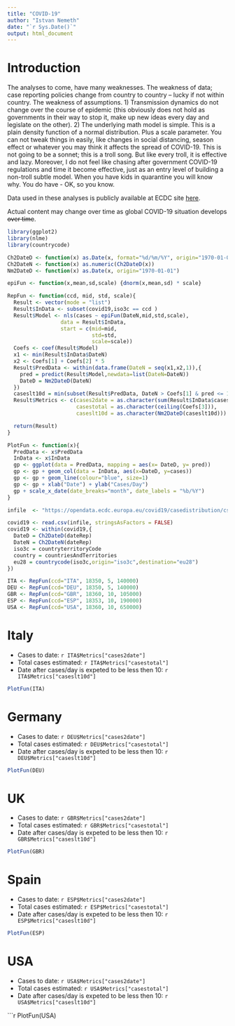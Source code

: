 ```yaml
---
title: "COVID-19"
author: "Istvan Nemeth"
date: "`r Sys.Date()`"
output: html_document
---
```

# Introduction

The analyses to come, have many weaknesses. The weakness of data; case reporting policies change from country to country -- lucky if not within country. The weakness of assumptions.  1) Transmission dynamics do not change over the course of epidemic (this obviously does not hold as governments in their way to stop it, make up new ideas every day and legislate on the other). 2) The underlying math model is simple. This is a plain density function of a normal distribution. Plus a scale parameter. You can not tweak things in  easily, like changes in social distancing, season effect or whatever you may think it affects the spread of COVID-19. This is not going to be a sonnet; this is a troll song. But like every troll, it is effective and lazy. Moreover, I do not feel like chasing after government COVID-19 regulations and time it become effective, just as an entry level of building a non-troll subtle model.
When you have kids in quarantine you will know why. You do have - OK, so you know.  

Data used in these analyses is publicly available at ECDC site [here](https://opendata.ecdc.europa.eu/covid19/casedistribution/csv).

Actual content may change over time as global COVID-19 situation develops ~~over time~~.
```r
library(ggplot2)
library(nlme)
library(countrycode)
```

```r
Ch2DateD <- function(x) as.Date(x, format="%d/%m/%Y", origin="1970-01-01")
Ch2DateN <- function(x) as.numeric(Ch2DateD(x))
Nm2DateD <- function(x) as.Date(x, origin="1970-01-01")

epiFun <- function(x,mean,sd,scale) {dnorm(x,mean,sd) * scale}

RepFun <- function(ccd, mid, std, scale){
  Result <- vector(mode = "list")
  Result$InData <- subset(covid19,iso3c == ccd )
  Result$Model <- nls(cases ~ epiFun(DateN,mid,std,scale),
                 data = Result$InData,
                 start = c(mid=mid,
                           std=std,
                           scale=scale))
  Coefs <- coef(Result$Model)
  x1 <- min(Result$InData$DateN)
  x2 <- Coefs[1] + Coefs[2] * 5
  Result$PredData <- within(data.frame(DateN = seq(x1,x2,1)),{
    pred = predict(Result$Model,newdata=list(DateN=DateN))
    DateD = Nm2DateD(DateN)
  })
  caseslt10d = min(subset(Result$PredData, DateN > Coefs[1] & pred <= 10)$DateN)
  Result$Metrics <- c(cases2date = as.character(sum(Result$InData$cases)),
                      casestotal = as.character(ceiling(Coefs[3])),
                      caseslt10d = as.character(Nm2DateD(caseslt10d)))

  return(Result)
}

PlotFun <- function(x){
  PredData <- x$PredData
  InData <- x$InData
  gp <- ggplot(data = PredData, mapping = aes(x= DateD, y= pred))
  gp <- gp + geom_col(data = InData, aes(x=DateD, y=cases))
  gp <- gp + geom_line(colour="blue", size=1) 
  gp <- gp + xlab("Date") + ylab("Cases/Day")
  gp + scale_x_date(date_breaks="month", date_labels = "%b/%Y")
}

```


```r
infile  <- "https://opendata.ecdc.europa.eu/covid19/casedistribution/csv"

covid19 <- read.csv(infile, stringsAsFactors = FALSE)
covid19 <- within(covid19,{
  DateD = Ch2DateD(dateRep)
  DateN = Ch2DateN(dateRep)
  iso3c = countryterritoryCode
  country = countriesAndTerritories
  eu28 = countrycode(iso3c,origin="iso3c",destination="eu28")
})

```

```r

ITA <- RepFun(ccd="ITA", 18350, 5, 140000)
DEU <- RepFun(ccd="DEU", 18350, 5, 140000)
GBR <- RepFun(ccd="GBR", 18360, 10, 105000)
ESP <- RepFun(ccd="ESP", 18353, 10, 190000)
USA <- RepFun(ccd="USA", 18360, 10, 650000)
```

# Italy

- Cases to date: `r ITA$Metrics["cases2date"]`
- Total cases estimated: `r ITA$Metrics["casestotal"]`
- Date after cases/day is expeted to be less then 10: `r ITA$Metrics["caseslt10d"]`

```r
PlotFun(ITA)
```

# Germany

- Cases to date: `r DEU$Metrics["cases2date"]`
- Total cases estimated: `r DEU$Metrics["casestotal"]`
- Date after cases/day is expeted to be less then 10: `r DEU$Metrics["caseslt10d"]`

```r
PlotFun(DEU)
```

# UK

- Cases to date: `r GBR$Metrics["cases2date"]`
- Total cases estimated: `r GBR$Metrics["casestotal"]`
- Date after cases/day is expeted to be less then 10: `r GBR$Metrics["caseslt10d"]`

```r
PlotFun(GBR)
```

# Spain

- Cases to date: `r ESP$Metrics["cases2date"]`
- Total cases estimated: `r ESP$Metrics["casestotal"]`
- Date after cases/day is expeted to be less then 10: `r ESP$Metrics["caseslt10d"]`

```r
PlotFun(ESP)
```

# USA

- Cases to date: `r USA$Metrics["cases2date"]`
- Total cases estimated: `r USA$Metrics["casestotal"]`
- Date after cases/day is expeted to be less then 10: `r USA$Metrics["caseslt10d"]`

```r
PlotFun(USA)